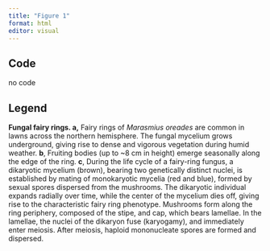 ```yaml
---
title: "Figure 1"
format: html
editor: visual
---
```


## Code

no code

## Legend

**Fungal fairy rings. a,** Fairy rings of *Marasmius oreades* are common in lawns across the northern hemisphere. The fungal mycelium grows underground, giving rise to dense and vigorous vegetation during humid weather. **b**, Fruiting bodies (up to \~8 cm in height) emerge seasonally along the edge of the ring. **c**, During the life cycle of a fairy-ring fungus, a dikaryotic mycelium (brown), bearing two genetically distinct nuclei, is established by mating of monokaryotic mycelia (red and blue), formed by sexual spores dispersed from the mushrooms. The dikaryotic individual expands radially over time, while the center of the mycelium dies off, giving rise to the characteristic fairy ring phenotype. Mushrooms form along the ring periphery, composed of the stipe, and cap, which bears lamellae. In the lamellae, the nuclei of the dikaryon fuse (karyogamy), and immediately enter meiosis. After meiosis, haploid mononucleate spores are formed and dispersed.
